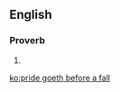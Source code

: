==English==

===Proverb===
{{head|en|proverb|head=[[pride]] [[goeth]] [[before]] [[a]] [[fall]]}}

# {{alternative form of|pride comes before a fall|lang=en}}

[[ko:pride goeth before a fall]]